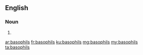 ==English==

===Noun===
{{head|en|noun plural form}}

# {{plural of|basophil|lang=en}}

[[ar:basophils]]
[[fr:basophils]]
[[ku:basophils]]
[[mg:basophils]]
[[my:basophils]]
[[ta:basophils]]